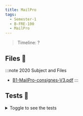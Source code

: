 ```yaml
---
title: MailPro
tags:
  - Semester-1
  - B-FRE-100
  - MailPro
---
```

> Timeline: ?


## Files 📂

:::note 2020 Subject and Files
- [B1-MailPro-consignes-V3.pdf](https://github.com/Studio-17/Epitech-Subjects/raw/main/Semester-1/B-FRE-100/MailPro/B1-MailPro-consignes-V3.pdf)
:::

## Tests 🤖
<details>
  <summary>Toggle to see the tests</summary>
  <div>
Yo
  </div>
</details>


